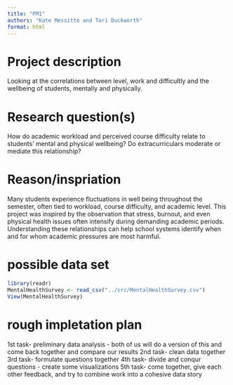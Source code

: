 ```yaml
---
title: "PM1"
authors: "Kate Messitte and Tori Duckworth"
format: html
---
```


# Project description
Looking at the correlations between level, work and difficultly and the wellbeing of students, mentally and physically.

# Research question(s)
How do academic workload and perceived course difficulty relate to students' mental and physical wellbeing?
Do extracurriculars moderate or mediate this relationship?

# Reason/inspriation
Many students experience fluctuations in well being throughout the semester, often tied to workload, course difficulty, and academic level. This project was inspired by the observation that stress, burnout, and even physical health issues often intensify during demanding academic periods. Understanding these relationships can help school systems identify when and for whom academic pressures are most harmful.

# possible data set
```r
library(readr)
MentalHealthSurvey <- read_csv("../src/MentalHealthSurvey.csv")
View(MentalHealthSurvey)
```

# rough impletation plan
1st task- preliminary data analysis
- both of us will do a version of this and come back together and compare our results
2nd task- clean data together
3rd task- formulate questions together
4th task- divide and conqur questions
- create some visualizations
5th task- come together, give each other feedback, and try to combine work into a cohesive data story
